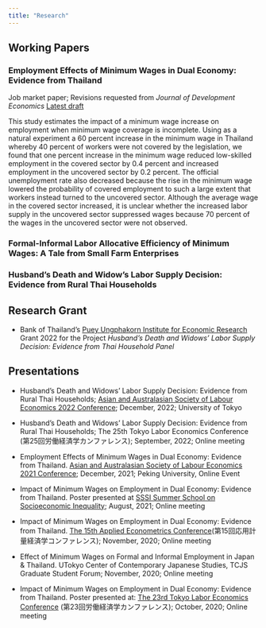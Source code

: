 ```yaml
---
title: "Research"
---
```


## Working Papers

### Employment Effects of Minimum Wages in Dual Economy: Evidence from Thailand

Job market paper; Revisions requested from *Journal of Development Economics* [Latest draft](https://drive.google.com/file/d/16RGwQSYVNAKzSWGohDojoHJSc42aX1Eq/view?usp=share_link)

This study estimates the impact of a minimum wage increase on employment when minimum wage coverage is incomplete. Using as a natural experiment a 60 percent increase in the minimum wage in Thailand whereby 40 percent of workers were not covered by the legislation, we found that one percent increase in the minimum wage reduced low-skilled employment in the covered sector by 0.4 percent and increased employment in the uncovered sector by 0.2 percent. The official unemployment rate also decreased because the rise in the minimum wage lowered the probability of covered employment to such a large extent that workers instead turned to the uncovered sector. Although the average wage in the covered sector increased, it is unclear whether the increased labor supply in the uncovered sector suppressed wages because 70 percent of the wages in the uncovered sector were not observed. 

### Formal-Informal Labor Allocative Efficiency of Minimum Wages: A Tale from Small Farm Enterprises


### Husband's Death and Widow's Labor Supply Decision: Evidence from Rural Thai Households 


## Research Grant

- Bank of Thailand's [Puey Ungphakorn Institute for Economic Research](https://www.pier.or.th/en/about/#top) Grant 2022 for the Project *Husband's Death and Widows' Labor Supply Decision: Evidence from Thai Household Panel*

## Presentations

- Husband's Death and Widows' Labor Supply Decision: Evidence from Rural Thai Households; [Asian and Australasian Society of Labour Economics 2022 Conference](https://www.aasle.org/); December, 2022; University of Tokyo

- Husband's Death and Widows' Labor Supply Decision: Evidence from Rural Thai Households; The 25th Tokyo Labor Economics Conference (第25回労働経済学カンファレンス); September, 2022; Online meeting

- Employment Effects of Minimum Wages in Dual Economy: Evidence from Thailand. [Asian and Australasian Society of Labour Economics 2021 Conference](https://www.aasle.org/); December, 2021; Peking University, Online Event

- Impact of Minimum Wages on Employment in Dual Economy: Evidence from Thailand. Poster presented at [SSSI Summer School on Socioeconomic Inequality](https://hceconomics.uchicago.edu/sssi.uchicago.edu); August, 2021; Online meeting

- Impact of Minimum Wages on Employment in Dual Economy: Evidence from Thailand. [The 15th Applied Econometrics Conference](http://www.crepe.e.u-tokyo.ac.jp/index.html)(第15回応用計量経済学コンファレンス); November, 2020; Online meeting

- Effect of Minimum Wages on Formal and Informal Employment
in Japan & Thailand. UTokyo Center of Contemporary Japanese Studies, TCJS Graduate Student Forum; November, 2020; Online meeting

- Impact of Minimum Wages on Employment in Dual Economy: Evidence from Thailand. Poster presented at: [The 23rd Tokyo Labor Economics Conference](https://sites.google.com/site/tokyolaborwkshp/home) (第23回労働経済学カンファレンス); October, 2020; Online meeting

